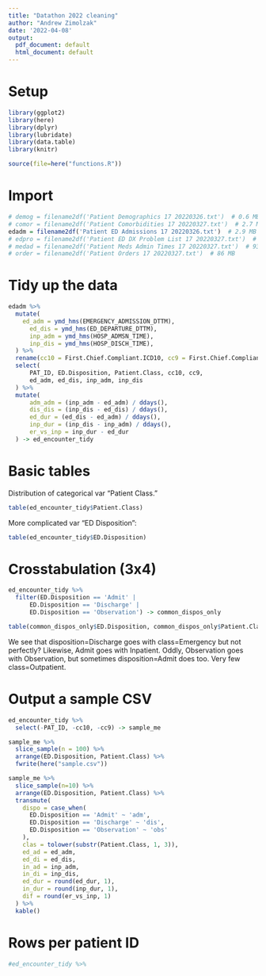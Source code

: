 ```yaml
---
title: "Datathon 2022 cleaning"
author: "Andrew Zimolzak"
date: '2022-04-08'
output:
  pdf_document: default
  html_document: default
---
```


# Setup
```r
library(ggplot2)
library(here)
library(dplyr)
library(lubridate)
library(data.table)
library(knitr)

source(file=here("functions.R"))
```

# Import
```r

# demog = filename2df('Patient Demographics 17 20220326.txt')  # 0.6 MB
# comor = filename2df('Patient Comorbidities 17 20220327.txt')  # 2.7 MB
edadm = filename2df('Patient ED Admissions 17 20220326.txt')  # 2.9 MB
# edpro = filename2df('Patient ED DX Problem List 17 20220327.txt')  # 19 MB
# medad = filename2df('Patient Meds Admin Times 17 20220327.txt')  # 93 MB
# order = filename2df('Patient Orders 17 20220327.txt')  # 86 MB
```

# Tidy up the data
```r
edadm %>%
  mutate(
    ed_adm = ymd_hms(EMERGENCY_ADMISSION_DTTM),
	  ed_dis = ymd_hms(ED_DEPARTURE_DTTM),
	  inp_adm = ymd_hms(HOSP_ADMSN_TIME),
	  inp_dis = ymd_hms(HOSP_DISCH_TIME),
  ) %>%
  rename(cc10 = First.Chief.Compliant.ICD10, cc9 = First.Chief.Compliant.ICD9) %>%
  select(
	  PAT_ID, ED.Disposition, Patient.Class, cc10, cc9,
	  ed_adm, ed_dis, inp_adm, inp_dis
  ) %>%
  mutate(
	  adm_adm = (inp_adm - ed_adm) / ddays(),
	  dis_dis = (inp_dis - ed_dis) / ddays(),
	  ed_dur = (ed_dis - ed_adm) / ddays(),
	  inp_dur = (inp_dis - inp_adm) / ddays(),
	  er_vs_inp = inp_dur - ed_dur
  ) -> ed_encounter_tidy
```

# Basic tables

Distribution of categorical var "Patient Class."
```r
table(ed_encounter_tidy$Patient.Class)
```

More complicated var "ED Disposition":
```r
table(ed_encounter_tidy$ED.Disposition)
```

# Crosstabulation (3x4)

```r
ed_encounter_tidy %>%
  filter(ED.Disposition == 'Admit' |
	  ED.Disposition == 'Discharge' |
	  ED.Disposition == 'Observation') -> common_dispos_only

table(common_dispos_only$ED.Disposition, common_dispos_only$Patient.Class)
```
We see that disposition=Discharge goes with class=Emergency but not perfectly? Likewise, Admit goes with Inpatient. Oddly, Observation goes with Observation, but sometimes disposition=Admit does too. Very few class=Outpatient.

# Output a sample CSV

```r
ed_encounter_tidy %>%
  select(-PAT_ID, -cc10, -cc9) -> sample_me

sample_me %>%
  slice_sample(n = 100) %>%
  arrange(ED.Disposition, Patient.Class) %>%
  fwrite(here("sample.csv"))

sample_me %>%
  slice_sample(n=10) %>%
  arrange(ED.Disposition, Patient.Class) %>%
  transmute(
    dispo = case_when(
      ED.Disposition == 'Admit' ~ 'adm',
      ED.Disposition == 'Discharge' ~ 'dis',
      ED.Disposition == 'Observation' ~ 'obs'
    ),
    clas = tolower(substr(Patient.Class, 1, 3)),
    ed_ad = ed_adm,
    ed_di = ed_dis,
    in_ad = inp_adm,
    in_di = inp_dis,
    ed_dur = round(ed_dur, 1),
    in_dur = round(inp_dur, 1),
    dif = round(er_vs_inp, 1)
  ) %>%
  kable()
```

# Rows per patient ID

```r
#ed_encounter_tidy %>%
  
```
